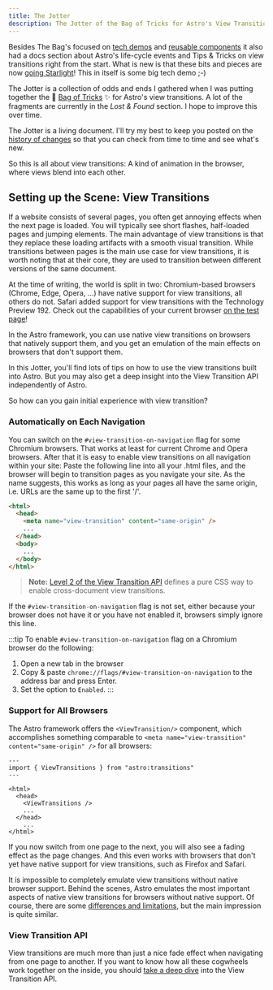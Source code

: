 ```yaml
---
title: The Jotter
description: The Jotter of the Bag of Tricks for Astro's View Transitions
---
```


Besides The Bag's focused on [tech demos](/demos/) and [reusable components](/components/) it also had a docs section about Astro's life-cycle events and Tips & Tricks on view transitions right from the start. What is new is that these bits and pieces are now [going Starlight](/jotter/starlight/)! This in itself is some big tech demo ;-)

The Jotter is a collection of odds and ends I gathered when I was putting together the 👜 [Bag of Tricks](/jotter/history/) ✨ for Astro's view transitions. A lot of the fragments are currently in the *Lost & Found* section. I hope to improve this over time.

The Jotter is a living document. I'll try my best to keep you posted on the [history of changes](/jotter/history-of-changes/) so that you can check from time to time and see what's new.


So this is all about view transitions: A kind of animation in the browser, where views blend into each other.

## Setting up the Scene: View Transitions

If a website consists of several pages, you often get annoying effects when the next page is loaded. You will typically see short flashes, half-loaded pages and jumping elements. The main advantage of view transitions is that they replace these loading artifacts with a smooth visual transition. While transitions between pages is the main use case for view transitions, it is worth noting that at their core, they are used to transition between different versions of the same document.

At the time of writing, the world is split in two: Chromium-based browsers (Chrome, Edge, Opera, ...) have native support for view transitions, all others do not. Safari added support for view transitions with the Technology Preview 192. Check out the capabilities of your current browser [on the test page](/jotter/api/test-page/)!



 In the Astro framework, you can use native view transitions on browsers that natively support them, and you get an emulation of the main effects on browsers that don't support them.


In this Jotter, you'll find lots of tips on how to use the view transitions built into Astro. But you may also get a deep insight into the View Transition API independently of Astro.

So how can you gain initial experience with view transition?

### Automatically on Each Navigation

You can switch on the `#view-transition-on-navigation` flag for some Chromium browsers. That works at least for current Chrome and Opera browsers. After that it is easy to enable view transitions on all navigation within your site: Paste the following line into all your .html files, and the browser will begin to transition pages as you navigate your site. As the name suggests, this works as long as your pages all have the same origin, i.e. URLs are the same up to the first '/'.

```html Chromium.html {3}
<html>
  <head>
    <meta name="view-transition" content="same-origin" />
    ...
  </head>
  <body>
    ...
  </body>
</html>
```
> **Note:** [Level 2 of the View Transition API](/jotter/api/references/#w3c-drafts) defines a pure CSS way to enable cross-document view transitions.

If the `#view-transition-on-navigation` flag is not set, either because your browser does not have it or you have not enabled it, browsers simply ignore this line.

:::tip
To enable `#view-transition-on-navigation` flag on a Chromium browser do the following:
1. Open a new tab in the browser
2. Copy & paste `chrome://flags/#view-transition-on-navigation` to the address bar and press Enter.
3. Set the option to `Enabled`.
:::


### Support for All Browsers

The Astro framework offers the `<ViewTransition/>` component, which accomplishes something comparable to `<meta name="view-transition" content="same-origin" />` for all browsers:

```astro Layout.astro {2,7}
---
import { ViewTransitions } from "astro:transitions"
---

<html>
  <head>
    <ViewTransitions />
    ...
  </head>
    ...
</html>
```

If you now switch from one page to the next, you will also see a fading effect as the page changes. And this even works with browsers that don't yet have native support for view transitions, such as Firefox and Safari.

It is impossible to completely emulate view transitions without native browser support.
Behind the scenes, Astro emulates the most important aspects of native view transitions for browsers without native support.  Of course, there are some [differences and limitations](/jotter/astro/differences/), but the main impression is quite similar.


### View Transition API

View transitions are much more than just a nice fade effect when navigating from one page to another. If you want to know how all these cogwheels work together on the inside, you should [take a deep dive](/jotter/api/) into the View Transition API.
